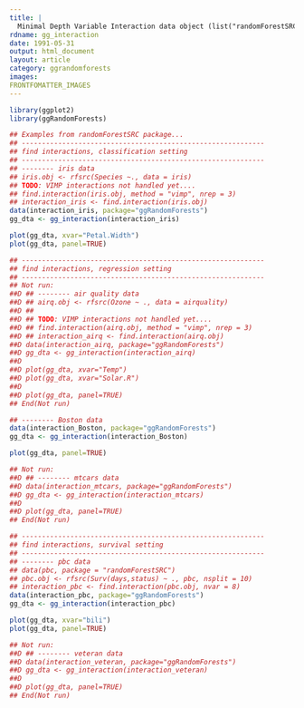 ```yaml
---
title: |
  Minimal Depth Variable Interaction data object (list("randomForestSRC::find.interaction")).
rdname: gg_interaction
date: 1991-05-31
output: html_document
layout: article
category: ggrandomforests
images:
FRONTFOMATTER_IMAGES
---
```


```r
library(ggplot2)
library(ggRandomForests)
```

```r

## Examples from randomForestSRC package...
## ------------------------------------------------------------
## find interactions, classification setting
## ------------------------------------------------------------
## -------- iris data
## iris.obj <- rfsrc(Species ~., data = iris)
## TODO: VIMP interactions not handled yet....
## find.interaction(iris.obj, method = "vimp", nrep = 3)
## interaction_iris <- find.interaction(iris.obj)
data(interaction_iris, package="ggRandomForests")
gg_dta <- gg_interaction(interaction_iris)

plot(gg_dta, xvar="Petal.Width")
plot(gg_dta, panel=TRUE)

## ------------------------------------------------------------
## find interactions, regression setting
## ------------------------------------------------------------
## Not run: 
##D ## -------- air quality data
##D ## airq.obj <- rfsrc(Ozone ~ ., data = airquality)
##D ##
##D ## TODO: VIMP interactions not handled yet....
##D ## find.interaction(airq.obj, method = "vimp", nrep = 3)
##D ## interaction_airq <- find.interaction(airq.obj)
##D data(interaction_airq, package="ggRandomForests")
##D gg_dta <- gg_interaction(interaction_airq)
##D 
##D plot(gg_dta, xvar="Temp")
##D plot(gg_dta, xvar="Solar.R")
##D 
##D plot(gg_dta, panel=TRUE)
## End(Not run)

## -------- Boston data
data(interaction_Boston, package="ggRandomForests")
gg_dta <- gg_interaction(interaction_Boston)

plot(gg_dta, panel=TRUE)

## Not run: 
##D ## -------- mtcars data
##D data(interaction_mtcars, package="ggRandomForests")
##D gg_dta <- gg_interaction(interaction_mtcars)
##D 
##D plot(gg_dta, panel=TRUE)
## End(Not run)

## ------------------------------------------------------------
## find interactions, survival setting
## ------------------------------------------------------------
## -------- pbc data
## data(pbc, package = "randomForestSRC")
## pbc.obj <- rfsrc(Surv(days,status) ~ ., pbc, nsplit = 10)
## interaction_pbc <- find.interaction(pbc.obj, nvar = 8)
data(interaction_pbc, package="ggRandomForests")
gg_dta <- gg_interaction(interaction_pbc)

plot(gg_dta, xvar="bili")
plot(gg_dta, panel=TRUE)

## Not run: 
##D ## -------- veteran data
##D data(interaction_veteran, package="ggRandomForests")
##D gg_dta <- gg_interaction(interaction_veteran)
##D 
##D plot(gg_dta, panel=TRUE)
## End(Not run)



```